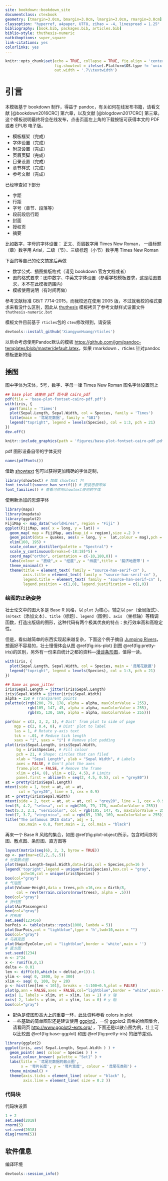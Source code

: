 ```yaml
--- 
site: bookdown::bookdown_site
documentclass: ctexbook
geometry: [tmargin=3.0cm, bmargin=3.0cm, lmargin=3.0cm, rmargin=3.0cm]
classoption: "hyperref, a4paper, UTF8, zihao = -4, linespread = 1.25"
bibliography: [book.bib, packages.bib, articles.bib]
biblio-style: thuthesis-numeric
natbiboptions: super,square
link-citations: yes
colorlinks: yes
---
```


```r
knitr::opts_chunk$set(echo = TRUE, collapse = TRUE, fig.align = 'center',
                      fig.showtext = ifelse(.Platform$OS.type != 'unix',FALSE,TRUE),
                      out.width = '.7\\textwidth')
```

# 引言

\pagenumbering{arabic}

本模板基于 bookdown 制作，得益于 pandoc，有关如何在线发布书籍，请看文献 [@bookdown2016CRC] 第六章，以及文献 [@blogdown2017CRC] 第三章。这个模板说明最终将会在线发布，点击页面左上角的下载按钮可获得本文的 PDF 或者 EPUB 电子版。

- 模板框架（完成）
- 字体设置（完成）
- 附录设置（完成）
- 页眉页脚（完成）
- 目录设置（完成）
- 章节样式（完成） 
- 参考文献（完成）

已经审查如下部分

- 字距
- 行距
- 字号（章节、段落等）
- 段前段后行距 
- 封面 
- 授权页
- 摘要

比如数字，字母的字体设置： 正文、页眉数字用 Times New Roman， 一级标题（章）数字用 Arial，二级（节）、三级标题（小节）数字用 Times New Roman

下面的等自己的论文搞定后再做

- 数学公式、插图排版格式（请见 bookdown 官方文档或者）
- 图的格式要求：图中数字、中英文字体设置（参看学校模板要求，这是绘图要求，本不在此模板范围内）
- 模板使用说明（有时间再做）

参考文献标准 GB/T 7714\-2015，而我校还在使用 2005 版，不过就我校的格式要求来看没什么区别，因此从 [thuthesis](https://github.com/xueruini/thuthesis) 模板拷贝了参考文献样式设置文件 `thuthesis-numeric.bst`

模板文件目前基于 `rticles`包的 `ctex`修改得到，请安装

```r
devtools::install_github('XiangyunHuang/rticles')
```

以后会考虑使用Pandoc默认的模板 <https://github.com/jgm/pandoc-templates/blob/master/default.latex>，如果 rmarkdown 、rticles 针对pandoc模板更新的话


## 插图

图中字体为宋体，5号，数字、字母一律 Times New Roman
图名字体设置同上

```r
## base plot 请使用 pdf 而不是 cairo_pdf
pdf(file = 'base-plot-fontset-cairo-pdf.pdf')
with(iris, {
  par(family = 'Times')
  plot(Sepal.Length, Sepal.Width, col = Species, family = 'Times')
  title(main = '鸢尾花数据', family = "GB1")
  legend("topright", legend = levels(Species), col = 1:3, pch = 21)
})
dev.off()
```

```r
knitr::include_graphics(path = 'figures/base-plot-fontset-cairo-pdf.pdf')
```

pdf 图形设备自带的字体支持

```r
names(pdfFonts())
```

借助 [showtext](https://github.com/yixuan/showtext) 包可以获得更加精确的字体定制，

```r
library(showtext) # 加载 showtext 包
font_install(source_han_serif()) # 安装思源宋体
font_families() # 查看可供用showtext使用的字体
```

使用新添加的思源字体

```r
library(maps)
library(mapdata)
library(ggplot2)
FijiMap <- map_data("worldHires", region = "Fiji" ) 
ggplot(FijiMap, aes( x = long, y = lat)) + 
  geom_map( map = FijiMap, aes(map_id = region),size =.2 ) +
  geom_point(data = quakes, aes(x = long, y =  lat,colour = mag),pch = 16) +
  xlim(160, 195) + 	 
  scale_colour_distiller(palette = "Spectral") +
  scale_y_continuous(breaks=(-18:18)*5) +
  coord_map("ortho", orientation = c(-10,180,0)) +
  labs(colour = "震级",x = "经度",y = "纬度",title = '斐济地震带') +
  theme_minimal() +
  theme(title = element_text( family = "source-han-serif-cn" ), 
        axis.title = element_text( family = "source-han-serif-cn" ),
        legend.title = element_text( family = "source-han-serif-cn" ),
        legend.position = c(1,0), legend.justification = c(1,0))
```



### 绘图的正确姿势 

壮士论文中的图大多是 Base R 风格，以 `plot` 为核心，辅之以 `par`（全局版式）、 `(m)text`（添加文本）、`title`（标题）、`legend`（图例）、`axis` （坐标轴）等精调函数，打造出版级的图形，这种代码有两个极其优良的特点：执行效率高和高稳定性。

但是，看似越简单的东西实现起来越复杂，下面这个例子摘自 [Jumping Rivers](http://blog.jumpingrivers.com/posts/2018/2018-01-24-base-r-graphics/)，想画好不容易的，壮士慢慢体会从图 \@ref(fig:iris-plot) 到图 \@ref(fig:pretty-iris)的区别，另外有一份来自统计之都的资料---[漫谈条形图](https://cosx.org/2017/10/discussion-about-bar-graph/)，值得一读。

```r
with(iris, {
  plot(Sepal.Length, Sepal.Width, col = Species, main = '鸢尾花数据')
  legend("topright", legend = levels(Species), col = 1:3, pch = 21)
})
```
```r
## Same as geom_jitter
iris$Sepal.Length = jitter(iris$Sepal.Length)
iris$Sepal.Width = jitter(iris$Sepal.Width)
alpha = 150 # Transparent points
palette(c(rgb(200, 79, 178, alpha = alpha, maxColorValue = 255), 
          rgb(105, 147, 45, alpha = alpha, maxColorValue = 255),
          rgb(85, 130, 169, alpha = alpha, maxColorValue = 255)))

par(mar = c(3, 3, 2, 1), # Dist' from plot to side of page
    mgp = c(2, 0.4, 0), # Dist' plot to label
    las = 1, # Rotate y-axis text
    tck = -.01, # Reduce tick length
    xaxs = "i", yaxs = "i") # Remove plot padding
plot(iris$Sepal.Length, iris$Sepal.Width, 
     bg = iris$Species, # Fill colour
     pch = 21, # Shape: circles that can filed
     xlab = "Sepal Length", ylab = "Sepal Width", # Labels
     axes = FALSE, # Don't plot the axes
     frame.plot = FALSE, # Remove the frame 
     xlim = c(4, 8), ylim = c(2, 4.5), # Limits
     panel.first = abline(h = seq(2, 4.5, 0.5), col = "grey80"))
at = pretty(iris$Sepal.Length)
mtext(side = 1, text = at, at = at, 
      col = "grey20", line = 1, cex = 0.9)
at = pretty(iris$Sepal.Width)
mtext(side = 2, text = at, at = at, col = "grey20", line = 1, cex = 0.9)
text(5, 4.2, "setosa", col = rgb(200, 79, 178, maxColorValue = 255))
text(5.3, 2.1, "versicolor", col = rgb(105, 147, 45, maxColorValue = 255))
text(7, 3.7, "virginica", col = rgb(85, 130, 169, maxColorValue = 255))
title("The infamous IRIS data", adj = 1, 
      cex.main = 0.8, font.main = 2, col.main = "black")
```


再来一个 Base R 风格的集合，如图 \@ref(fig:plot-object)所示，包含时间序列图、散点图、条形图、直方图等

```r
layout(matrix(seq(6), 2, 3, byrow = TRUE))
op <- par(mar=c(2,2,.5,.5))
# 分类散点图
plot(Sepal.Length~Sepal.Width,data=iris,col = Species,pch=16 )
legend('topright',legend = unique(iris$Species),box.col = "gray",
       pch=16,col = unique(iris$Species) )
box(col="gray")
# 气泡图
plot(Volume~Height,data = trees,pch =16,cex = Girth/8,
     col = rev(terrain.colors(nrow(trees), alpha = .5)))
box(col="gray")
# 折线图
plot(AirPassengers)
box(col="gray")
# 柱形图
set.seed(123456)
barPois <- table(stats::rpois(1000, lambda = 5))
plot(barPois,col = "lightblue",type = 'h',lwd=10,main = "")
box(col="gray")
# 马赛克图
plot(HairEyeColor,col = "lightblue",border = 'white',main = '')
# 直方图
set.seed(1234)
n <- 2^24
x <- runif(n,0,1)
delta <- 0.01
len <- diff(c(0,which(x < delta),n+1))-1
ylim <- seq( 0, 1800, by = 300)
xlim <- seq( 0, 100, by = 20)
p <- hist(len[len < 101], breaks = -1:100+0.5,plot = FALSE)
plot(p,ann = FALSE,axes = FALSE,col="lightblue",border = "white",main = "")	 
axis( 1, labels = xlim, at = xlim, las = 1) # x 轴
axis( 2, labels = ylim, at = ylim, las = 0) # y 轴
box(col="gray")
```

- 配色是使图形高大上的重要一环，此处资料参看 [colors in plot](https://github.com/XiangyunHuang/colors-in-plots)
- 一些基础的简单图形还是建议使用 [ggplot2](https://github.com/tidyverse/ggplot2)，一份 ggplot2 风格的绘图集合，请看网页 <http://www.ggplot2-exts.org/> ，下面还是以散点图为例，壮士可以比较图 \@ref(fig:base-ggplot) 和图 \@ref(fig:pretty-iris) 的细节差别。

```r
library(ggplot2)
ggplot(iris, aes( Sepal.Length, Sepal.Width ) ) + 
  geom_point( aes( colour = Species ) ) +
  scale_colour_brewer( palette = "Set1" ) +
  labs(title = '鸢尾花数据的散点图', 
       x = '萼片长度', y = '萼片宽度', colour = '鸢尾花类别') +
  theme_minimal() +
  theme(axis.ticks = element_line( colour = "black" ),
        axis.line = element_line( size = 0.2 ))
```


### 代码块

代码块设置

```r
1 + 2
set.seed(2018)
rnorm(5)
set.seed(2018)
diag(rnorm(5))
```



## 软件信息

编译环境

```r
devtools::session_info()
```


